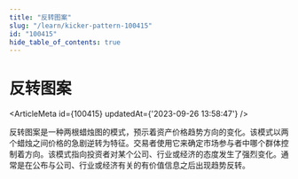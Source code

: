 ```yaml
---
title: "反转图案"
slug: "/learn/kicker-pattern-100415"
id: "100415"
hide_table_of_contents: true
---
```



# 反转图案

<ArticleMeta id={100415} updatedAt={'2023-09-26 13:58:47'} />
<div className='border-solid border-b border-t-0 my-4 border-[var(--ifm-color-gray-300)]' />

反转图案是一种两根蜡烛图的模式，预示着资产价格趋势方向的变化。该模式以两个蜡烛之间价格的急剧逆转为特征。交易者使用它来确定市场参与者中哪个群体控制着方向。该模式指向投资者对某个公司、行业或经济的态度发生了强烈变化。通常是在公布与公司、行业或经济有关的有价值信息之后出现趋势反转。

